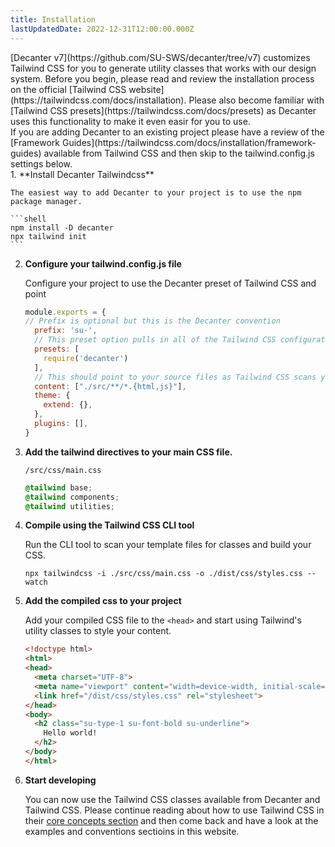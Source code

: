 ```yaml
---
title: Installation
lastUpdatedDate: 2022-12-31T12:00:00.000Z
---
```


<Section>
[Decanter v7](https://github.com/SU-SWS/decanter/tree/v7) customizes Tailwind CSS for you to generate utility classes that works with our design system. Before you begin, please read and review the installation process on the official [Tailwind CSS website](https://tailwindcss.com/docs/installation). Please also become familiar with [Tailwind CSS presets](https://tailwindcss.com/docs/presets) as Decanter uses this functionality to make it even easir for you to use.
</Section>

<Section heading="Install the resources">
If you are adding Decanter to an existing project please have a review of the [Framework Guides](https://tailwindcss.com/docs/installation/framework-guides) available from Tailwind CSS and then skip to the tailwind.config.js settings below.

<div className="children:children:su-rs-mb-4">
1. **Install Decanter Tailwindcss**

    The easiest way to add Decanter to your project is to use the npm package manager.

    ```shell
    npm install -D decanter
    npx tailwind init
    ```

2. **Configure your tailwind.config.js file**

    Configure your project to use the Decanter preset of Tailwind CSS and point

    ```js
    module.exports = {
    // Prefix is optional but this is the Decanter convention
      prefix: 'su-',
      // This preset option pulls in all of the Tailwind CSS configuration.
      presets: [
        require('decanter')
      ],
      // This should point to your source files as Tailwind CSS scans your files for the css classes you use.
      content: ["./src/**/*.{html,js}"],
      theme: {
        extend: {},
      },
      plugins: [],
    }
    ```


3. **Add the tailwind directives to your main CSS file.**

    `/src/css/main.css`

    ```css
    @tailwind base;
    @tailwind components;
    @tailwind utilities;
    ```

4. **Compile using the Tailwind CSS CLI tool**

    Run the CLI tool to scan your template files for classes and build your CSS.

    ```shell
    npx tailwindcss -i ./src/css/main.css -o ./dist/css/styles.css --watch
    ```

5. **Add the compiled css to your project**

    Add your compiled CSS file to the `<head>` and start using Tailwind's utility classes to style your content.

    ```html
    <!doctype html>
    <html>
    <head>
      <meta charset="UTF-8">
      <meta name="viewport" content="width=device-width, initial-scale=1.0">
      <link href="/dist/css/styles.css" rel="stylesheet">
    </head>
    <body>
      <h2 class="su-type-1 su-font-bold su-underline">
        Hello world!
      </h2>
    </body>
    </html>
    ```

6. **Start developing**

    You can now use the Tailwind CSS classes available from Decanter and Tailwind CSS. Please continue reading about how to use Tailwind CSS in their [core concepts section](https://tailwindcss.com/docs/utility-first) and then come back and have a look at the examples and conventions sectioins in this website.
</div>
</Section>
